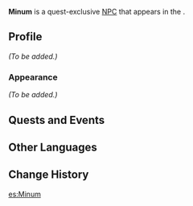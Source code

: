 {{Character Infobox
|type             = Quest NPC
|image            = NPC Minum.png
|region           = Sumeru
|location         = Sumeru
|affiliation      = The Eremites
}}
'''Minum''' is a quest-exclusive [[NPC]] that appears in the {{Quest|Starry Night Chapter}}.

==Profile==
<!-- Detailed story/lore information goes here. -->
''(To be added.)''

===Appearance===
<!-- Keep appearance section short and concise. Limit to 2 paragraphs with 3-4 sentences each. -->
''(To be added.)''

==Quests and Events==
{{Quests and Events}}
<!--
==Trivia==
* 
-->
==Other Languages==
{{Other Languages
|default_hidden = 1
|en      = Minum
|zhs     = 米农
|zhs_rm  = Mǐnóng
|zht     = 米農
|zht_rm  = Mǐnóng
|ja      = ミノン
|ja_rm   = Minon
|ko      = 미넘
|es      = Minum
|fr      = Minum
|ru      = Минум
|th      = Minum
|vi      = Minum
|de      = Minum
|id      = Minum
|pt      = Minum
|tr      = Minum
|it      = Minum
}}

==Change History==
{{Change History|3.0}}
<!--
==References==
{{Reflist}}
-->
[[es:Minum]]
